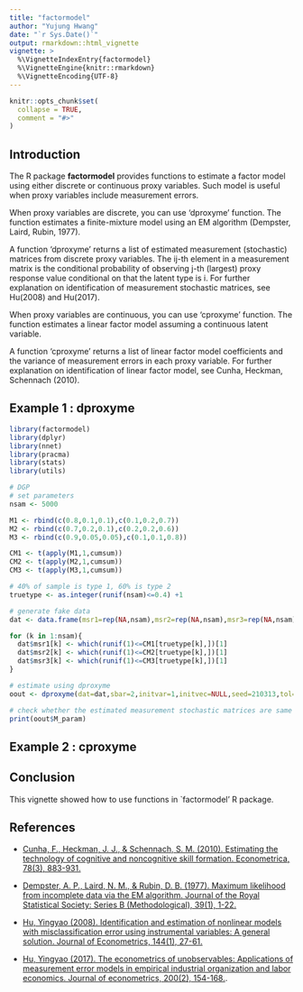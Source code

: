 ```yaml
---
title: "factormodel"
author: "Yujung Hwang"
date: "`r Sys.Date()`"
output: rmarkdown::html_vignette
vignette: > 
  %\VignetteIndexEntry{factormodel}
  %\VignetteEngine{knitr::rmarkdown}
  %\VignetteEncoding{UTF-8}
---
```


```r
knitr::opts_chunk$set(
  collapse = TRUE,
  comment = "#>"
)
```

## Introduction
The R package **factormodel** provides functions to estimate a factor model using either discrete or continuous proxy variables. Such model is useful when proxy variables include measurement errors.

When proxy variables are discrete, you can use 'dproxyme' function. The function estimates a finite-mixture model using an EM algorithm (Dempster, Laird, Rubin, 1977).

A function 'dproxyme' returns a list of estimated measurement (stochastic) matrices from discrete proxy variables. The ij-th element in a measurement matrix is the conditional probability of observing j-th (largest) proxy response value conditional on that the latent type is i. For further explanation on identification of measurement stochastic matrices, see Hu(2008) and Hu(2017).

When proxy variables are continuous, you can use 'cproxyme' function. The function estimates a linear factor model assuming a continuous latent variable.

A function 'cproxyme' returns a list of linear factor model coefficients and the variance of measurement errors in each proxy variable. For further explanation on identification of linear factor model, see Cunha, Heckman, Schennach (2010).

## Example 1 : dproxyme


```r
library(factormodel)
library(dplyr)
library(nnet)
library(pracma)
library(stats)
library(utils)

# DGP
# set parameters
nsam <- 5000

M1 <- rbind(c(0.8,0.1,0.1),c(0.1,0.2,0.7))
M2 <- rbind(c(0.7,0.2,0.1),c(0.2,0.2,0.6))
M3 <- rbind(c(0.9,0.05,0.05),c(0.1,0.1,0.8))

CM1 <- t(apply(M1,1,cumsum))
CM2 <- t(apply(M2,1,cumsum))
CM3 <- t(apply(M3,1,cumsum))

# 40% of sample is type 1, 60% is type 2
truetype <- as.integer(runif(nsam)<=0.4) +1

# generate fake data
dat <- data.frame(msr1=rep(NA,nsam),msr2=rep(NA,nsam),msr3=rep(NA,nsam))

for (k in 1:nsam){
  dat$msr1[k] <- which(runif(1)<=CM1[truetype[k],])[1]
  dat$msr2[k] <- which(runif(1)<=CM2[truetype[k],])[1]
  dat$msr3[k] <- which(runif(1)<=CM3[truetype[k],])[1]
}

# estimate using dproxyme
oout <- dproxyme(dat=dat,sbar=2,initvar=1,initvec=NULL,seed=210313,tol=0.005,maxiter=200,miniter=10,minobs=100,maxiter2=1000,trace=FALSE)

# check whether the estimated measurement stochastic matrices are same with the true # measurement stochastic matrices
print(oout$M_param)

```

## Example 2 : cproxyme



## Conclusion
This vignette showed how to use functions in `factormodel' R package. 

## References

* [Cunha, F., Heckman, J. J., & Schennach, S. M. (2010). Estimating the technology of cognitive and noncognitive skill formation. Econometrica, 78(3), 883-931.](https://onlinelibrary.wiley.com/doi/abs/10.3982/ECTA6551?casa_token=MNFL_7OY05UAAAAA:zysMye4e8rFMMDnBzvu9D1LWJ1XFEa9nhQkI0jl6lXWlKsy4xskj6qmrUHFJgNaRxDS1YTlUR8LiOQ)

* [Dempster, A. P., Laird, N. M., & Rubin, D. B. (1977). Maximum likelihood from incomplete data via the EM algorithm. Journal of the Royal Statistical Society: Series B (Methodological), 39(1), 1-22.](https://rss.onlinelibrary.wiley.com/doi/abs/10.1111/j.2517-6161.1977.tb01600.x)

* [Hu, Yingyao (2008). Identification and estimation of nonlinear models with misclassification error using instrumental variables: A general solution. Journal of Econometrics, 144(1), 27-61.](https://www.sciencedirect.com/science/article/pii/S0304407607002436?casa_token=b9ManDs-MlQAAAAA:E02Ae5SIzmrGbIbCAFeSk-BI2pR9ZcZMSc7q28S8VJVDzj0gl-sKOS9fWTklX7nydQixJxMr)

* [Hu, Yingyao (2017). The econometrics of unobservables: Applications of measurement error models in empirical industrial organization and labor economics. Journal of econometrics, 200(2), 154-168.](https://www.sciencedirect.com/science/article/pii/S0304407617300830?casa_token=gGghKpWlo0kAAAAA:4DcT91SeVK56FF1XFsn34pMKnBLv46VBBM3zhBj7Mj4q2q94LSZCMY0LHRtxUHvCma1QVjDV).



